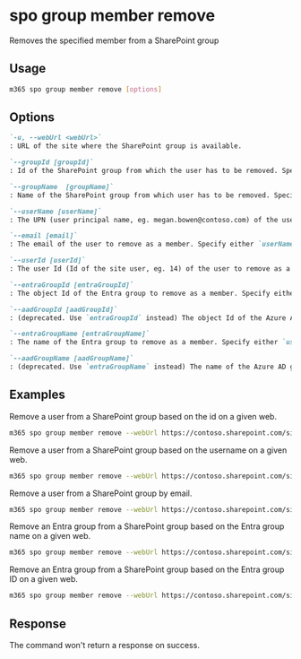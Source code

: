 
# spo group member remove

Removes the specified member from a SharePoint group

## Usage

```sh
m365 spo group member remove [options]
```

## Options

```md definition-list
`-u, --webUrl <webUrl>`
: URL of the site where the SharePoint group is available.

`--groupId [groupId]`
: Id of the SharePoint group from which the user has to be removed. Specify either `groupName` or `groupId`, but not both.

`--groupName  [groupName]`
: Name of the SharePoint group from which user has to be removed. Specify either `groupName` or `groupId`, but not both.

`--userName [userName]`
: The UPN (user principal name, eg. megan.bowen@contoso.com) of the user that needs to be removed. Specify either `userName`, `email`, `userId`, `aadGroupId` or `aadGroupName`.

`--email [email]`
: The email of the user to remove as a member. Specify either `userName`, `email`, `userId`, `aadGroupId` or `aadGroupName`.

`--userId [userId]`
: The user Id (Id of the site user, eg. 14) of the user to remove as a member. Specify either `userName`, `email`, `userId`, `aadGroupId` or `aadGroupName`.

`--entraGroupId [entraGroupId]`
: The object Id of the Entra group to remove as a member. Specify either `userName`, `email`, `userId`, `aadGroupId`, `entraGroupId`, `aadGroupName`, or `entraGroupName`.

`--aadGroupId [aadGroupId]`
: (deprecated. Use `entraGroupId` instead) The object Id of the Azure AD group to remove as a member. Specify either `userName`, `email`, `userId`, `aadGroupId`, `entraGroupId`, `aadGroupName`, or `entraGroupName`.

`--entraGroupName [entraGroupName]`
: The name of the Entra group to remove as a member. Specify either `userName`, `email`, `userId`, `aadGroupId`, `entraGroupId`, `aadGroupName`, or `entraGroupName`.

`--aadGroupName [aadGroupName]`
: (deprecated. Use `entraGroupName` instead) The name of the Azure AD group to remove as a member. Specify either `userName`, `email`, `userId`, `aadGroupId`, `entraGroupId`, `aadGroupName`, or `entraGroupName`.
```

<Global />

## Examples

Remove a user from a SharePoint group based on the id on a given web.

```sh
m365 spo group member remove --webUrl https://contoso.sharepoint.com/sites/SiteA --groupId 5 --userName "Alex.Wilber@contoso.com"
```

Remove a user from a SharePoint group based on the username on a given web.

```sh
m365 spo group member remove --webUrl https://contoso.sharepoint.com/sites/SiteA --groupName "Site A Visitors" --email "Alex.Wilber@contoso.com"
```

Remove a user from a SharePoint group by email.

```sh
m365 spo group member remove --webUrl https://contoso.sharepoint.com/sites/SiteA --groupName "Site A Visitors" --userId 14
```

Remove an Entra group from a SharePoint group based on the Entra group name on a given web.

```sh
m365 spo group member remove --webUrl https://contoso.sharepoint.com/sites/SiteA --groupId 5 --entraGroupName "Azure AD Security Group"
```

Remove an Entra group from a SharePoint group based on the Entra group ID on a given web.

```sh
m365 spo group member remove --webUrl https://contoso.sharepoint.com/sites/SiteA --groupName "Site A Visitors" --entraGroupId "5786b8e8-c495-4734-b345-756733960730"
```

## Response

The command won't return a response on success.
